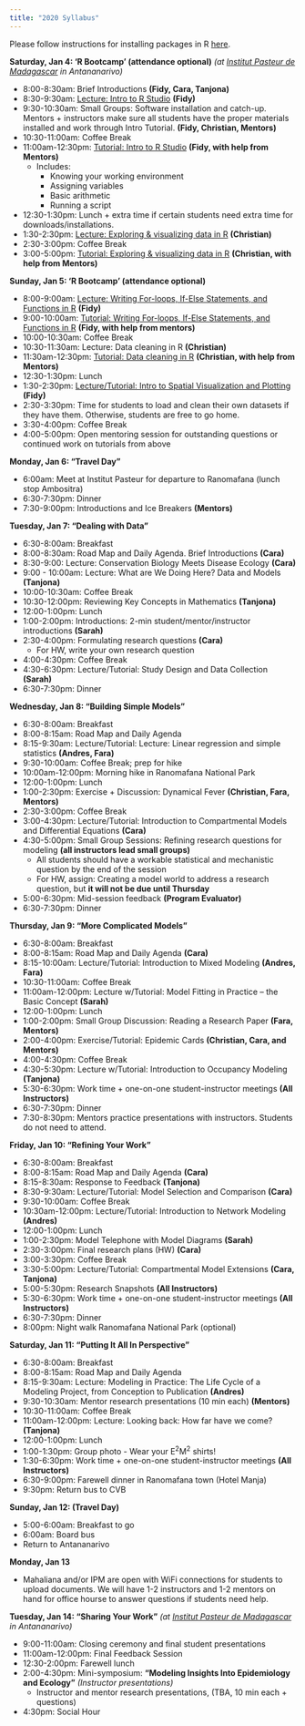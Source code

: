 ```yaml
---
title: "2020 Syllabus"
---
```


Please follow instructions for installing packages in R [here](E2M2-2018/E2M2_InstallPackages.html).


**Saturday, Jan 4: ‘R Bootcamp’ (attendance optional)** *(at [Institut Pasteur de Madagascar](http://www.pasteur.mg/) in Antananarivo)*

* 8:00-8:30am: Brief Introductions __(Fidy, Cara, Tanjona)__
* 8:30-9:30am: [Lecture: Intro to R Studio](E2M2-2020/Lectures/E2M2_2020_Rbasics.pdf) __(Fidy)__
* 9:30-10:30am: Small Groups: Software installation and catch-up. Mentors + instructors make sure all students have the proper materials installed and work through Intro Tutorial. __(Fidy, Christian, Mentors)__
* 10:30-11:00am: Coffee Break
* 11:00am-12:30pm: [Tutorial: Intro to R Studio](E2M2-2020/Tutorials/E2M2_2020_Rbasics.R)  __(Fidy, with help from Mentors)__
  * Includes:
      * Knowing your working environment
      * Assigning variables
      * Basic arithmetic
      * Running a script
* 12:30-1:30pm: Lunch + extra time if certain students need extra time for downloads/installations.
* 1:30-2:30pm: [Lecture: Exploring & visualizing data in R](E2M2-2020/Lectures/DataVisualization.pdf) __(Christian)__
* 2:30-3:00pm: Coffee Break 
* 3:00-5:00pm: [Tutorial: Exploring & visualizing data in R](E2M2-2020/Tutorials/DataVisualizing.zip) __(Christian, with help from Mentors)__

**Sunday, Jan 5: ‘R Bootcamp’ (attendance optional)** 

* 8:00-9:00am: [Lecture: Writing For-loops, If-Else Statements, and Functions in R](E2M2-2020/Lectures/R_Bootcamp_forLoopsFunctionsIfElse.pdf) __(Fidy)__
* 9:00-10:00am: [Tutorial: Writing For-loops, If-Else Statements, and Functions in R](E2M2-2020/Tutorials/E2M2_Bootcamp_If_Else.zip) __(Fidy, with help from mentors)__
* 10:00-10:30am: Coffee Break
* 10:30-11:30am: Lecture: Data cleaning in R __(Christian)__
* 11:30am-12:30pm: [Tutorial: Data cleaning in R](E2M2-2020/Tutorials/CleaningData.zip) __(Christian, with help from Mentors)__
* 12:30-1:30pm: Lunch
* 1:30-2:30pm:  [Lecture/Tutorial: Intro to Spatial Visualization and Plotting](E2M2-2020/Tutorials/IntroSpatial.zip) __(Fidy)__
* 2:30-3:30pm: Time for students to load and clean their own datasets if they have them. Otherwise, students are free to go home.
* 3:30-4:00pm: Coffee Break
* 4:00-5:00pm: Open mentoring session for outstanding questions or continued work on tutorials from above

**Monday, Jan 6: “Travel Day"**

* 6:00am: Meet at Institut Pasteur for departure to Ranomafana (lunch stop Ambositra)
* 6:30-7:30pm: Dinner
* 7:30-9:00pm: Introductions and Ice Breakers __(Mentors)__

**Tuesday, Jan 7: “Dealing with Data”**

* 6:30-8:00am: Breakfast
* 8:00-8:30am: Road Map and Daily Agenda. Brief Introductions __(Cara)__
* 8:30-9:00: Lecture: Conservation Biology Meets Disease Ecology __(Cara)__
* 9:00 - 10:00am: Lecture: What are We Doing Here? Data and Models __(Tanjona)__
* 10:00-10:30am: Coffee Break
* 10:30-12:00pm: Reviewing Key Concepts in Mathematics __(Tanjona)__
* 12:00-1:00pm: Lunch
* 1:00-2:00pm: Introductions: 2-min student/mentor/instructor introductions __(Sarah)__
* 2:30-4:00pm: Formulating research questions __(Cara)__
  * For HW, write your own research question 
* 4:00-4:30pm: Coffee Break
* 4:30-6:30pm: Lecture/Tutorial: Study Design and Data Collection __(Sarah)__
* 6:30-7:30pm: Dinner

**Wednesday, Jan 8: “Building Simple Models”**

* 6:30-8:00am: Breakfast
* 8:00-8:15am: Road Map and Daily Agenda 
* 8:15-9:30am: Lecture/Tutorial: Lecture: Linear regression and simple statistics __(Andres, Fara)__
* 9:30-10:00am: Coffee Break; prep for hike
* 10:00am-12:00pm: Morning hike in Ranomafana National Park
* 12:00-1:00pm: Lunch
* 1:00-2:30pm: Exercise + Discussion: Dynamical Fever __(Christian, Fara, Mentors)__
* 2:30-3:00pm: Coffee Break 
* 3:00-4:30pm: Lecture/Tutorial: Introduction to Compartmental Models and Differential Equations __(Cara)__
* 4:30-5:00pm: Small Group Sessions: Refining research questions for modeling __(all instructors lead small groups)__
  * All students should have a workable statistical and mechanistic question by the end of the session
  * For HW, assign: Creating a model world to address a research question, but **it will not be due until Thursday**
* 5:00-6:30pm: Mid-session feedback __(Program Evaluator)__
* 6:30-7:30pm: Dinner


**Thursday, Jan 9: “More Complicated Models”**

* 6:30-8:00am: Breakfast
* 8:00-8:15am: Road Map and Daily Agenda __(Cara)__
* 8:15-10:00am: Lecture/Tutorial: Introduction to Mixed Modeling __(Andres, Fara)__
* 10:30-11:00am: Coffee Break
* 11:00am-12:00pm: Lecture w/Tutorial: Model Fitting in Practice – the Basic Concept __(Sarah)__
* 12:00-1:00pm: Lunch
* 1:00-2:00pm: Small Group Discussion: Reading a Research Paper __(Fara, Mentors)__
* 2:00-4:00pm: Exercise/Tutorial: Epidemic Cards __(Christian, Cara, and Mentors)__
* 4:00-4:30pm: Coffee Break
* 4:30-5:30pm: Lecture w/Tutorial: Introduction to Occupancy Modeling __(Tanjona)__
* 5:30-6:30pm: Work time + one-on-one student-instructor meetings __(All Instructors)__
* 6:30-7:30pm: Dinner
* 7:30-8:30pm: Mentors practice presentations with instructors. Students do not need to attend.


**Friday, Jan 10: “Refining Your Work”**

* 6:30-8:00am: Breakfast
* 8:00-8:15am: Road Map and Daily Agenda __(Cara)__
* 8:15-8:30am: Response to Feedback __(Tanjona)__
* 8:30-9:30am: Lecture/Tutorial: Model Selection and Comparison __(Cara)__
* 9:30-10:00am: Coffee Break
* 10:30am-12:00pm: Lecture/Tutorial: Introduction to Network Modeling __(Andres)__
* 12:00-1:00pm: Lunch
* 1:00-2:30pm: Model Telephone with Model Diagrams __(Sarah)__
* 2:30-3:00pm: Final research plans (HW) __(Cara)__
* 3:00-3:30pm: Coffee Break
* 3:30-5:00pm: Lecture/Tutorial: Compartmental Model Extensions __(Cara, Tanjona)__
* 5:00-5:30pm: Research Snapshots __(All Instructors)__
* 5:30-6:30pm: Work time + one-on-one student-instructor meetings __(All Instructors)__
* 6:30-7:30pm: Dinner
* 8:00pm: Night walk Ranomafana National Park (optional)


**Saturday, Jan 11: “Putting It All In Perspective”**

* 6:30-8:00am: Breakfast
* 8:00-8:15am: Road Map and Daily Agenda 
* 8:15-9:30am: Lecture: Modeling in Practice: The Life Cycle of a Modeling Project, from Conception to Publication  __(Andres)__
* 9:30-10:30am: Mentor research presentations (10 min each) __(Mentors)__
* 10:30-11:00am: Coffee Break
* 11:00am-12:00pm: Lecture: Looking back: How far have we come? __(Tanjona)__
* 12:00-1:00pm: Lunch
* 1:00-1:30pm: Group photo - Wear your E^2^M^2^ shirts! 
* 1:30-6:30pm: Work time + one-on-one student-instructor meetings __(All Instructors)__
* 6:30-9:00pm: Farewell dinner in Ranomafana town (Hotel Manja)
* 9:30pm: Return bus to CVB

**Sunday, Jan 12: (Travel Day)**

* 5:00-6:00am: Breakfast to go
* 6:00am: Board bus
* Return to Antananarivo 

**Monday, Jan 13**

* Mahaliana and/or IPM are open with WiFi connections for students to upload documents. We will have 1-2 instructors and 1-2 mentors on hand for office hourse to answer questions if students need help.

**Tuesday, Jan 14: "Sharing Your Work"** *(at [Institut Pasteur de Madagascar](http://www.pasteur.mg/) in Antananarivo)*

* 9:00-11:00am: Closing ceremony and final student presentations 
* 11:00am-12:00pm: Final Feedback Session
* 12:30-2:00pm: Farewell lunch
* 2:00-4:30pm: Mini-symposium: **“Modeling Insights Into Epidemiology and Ecology”** *(Instructor presentations)*
    * Instructor and mentor research presentations, (TBA, 10 min each + questions) 
* 4:30pm: Social Hour
